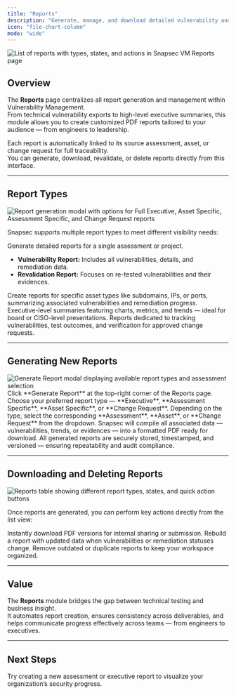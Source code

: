 ```yaml
---
title: "Reports"
description: "Generate, manage, and download detailed vulnerability and executive reports for assessments, assets, and change requests."
icon: "file-chart-column"
mode: "wide"
---
```


<Frame caption="Reports dashboard showing generated vulnerability and executive reports">
  <img src="/images/vm/reports1.png" alt="List of reports with types, states, and actions in Snapsec VM Reports page" />
</Frame>

## Overview

The **Reports** page centralizes all report generation and management within Vulnerability Management.  
From technical vulnerability exports to high-level executive summaries, this module allows you to create customized PDF reports tailored to your audience — from engineers to leadership.

Each report is automatically linked to its source assessment, asset, or change request for full traceability.  
You can generate, download, revalidate, or delete reports directly from this interface.

---

## Report Types

<Frame caption="Report generation modal showing available report types">
  <img src="/images/vm/reports4.png" alt="Report generation modal with options for Full Executive, Asset Specific, Assessment Specific, and Change Request reports" />
</Frame>

Snapsec supports multiple report types to meet different visibility needs:

<Columns cols={2}>
  <Card title="1. Assessment Specific Reports" icon="list-check">
    Generate detailed reports for a single assessment or project.
    <ul>
      <li><strong>Vulnerability Report:</strong> Includes all vulnerabilities, details, and remediation data.</li>
      <li><strong>Revalidation Report:</strong> Focuses on re-tested vulnerabilities and their evidences.</li>
    </ul>
  </Card>
  <Card title="2. Asset Specific Reports" icon="server">
    Create reports for specific asset types like subdomains, IPs, or ports, summarizing associated vulnerabilities and remediation progress.
  </Card>
  <Card title="3. Executive Reports" icon="chart-pie">
    Executive-level summaries featuring charts, metrics, and trends — ideal for board or CISO-level presentations.
  </Card>
  <Card title="4. Change Request Reports" icon="arrows-rotate">
    Reports dedicated to tracking vulnerabilities, test outcomes, and verification for approved change requests.
  </Card>
</Columns>

---

## Generating New Reports

<Frame caption="Generate Report modal with dropdown to choose type">
  <img src="/images/vm/reports2.png" alt="Generate Report modal displaying available report types and assessment selection" />
</Frame>

<Steps>
  <Step title="Open Report Generator">
    Click **Generate Report** at the top-right corner of the Reports page.
  </Step>
  <Step title="Select Report Type">
    Choose your preferred report type — **Executive**, **Assessment Specific**, **Asset Specific**, or **Change Request**.
  </Step>
  <Step title="Select Data Source">
    Depending on the type, select the corresponding **Assessment**, **Asset**, or **Change Request** from the dropdown.
  </Step>
  <Step title="Generate PDF">
    Snapsec will compile all associated data — vulnerabilities, trends, or evidences — into a formatted PDF ready for download.
  </Step>
</Steps>

<Banner>
All generated reports are securely stored, timestamped, and versioned — ensuring repeatability and audit compliance.
</Banner>

---

## Downloading and Deleting Reports

<Frame caption="List of generated reports with status indicators and quick actions">
  <img src="/images/vm/reports3.png" alt="Reports table showing different report types, states, and quick action buttons" />
</Frame>

Once reports are generated, you can perform key actions directly from the list view:

<Columns cols={3}>
  <Card title="Download" icon="download">
    Instantly download PDF versions for internal sharing or submission.
  </Card>
  <Card title="Regenerate" icon="refresh-ccw">
    Rebuild a report with updated data when vulnerabilities or remediation statuses change.
  </Card>
  <Card title="Delete" icon="trash">
    Remove outdated or duplicate reports to keep your workspace organized.
  </Card>
</Columns>



---

## Value

The **Reports** module bridges the gap between technical testing and business insight.  
It automates report creation, ensures consistency across deliverables, and helps communicate progress effectively across teams — from engineers to executives.

---

## Next Steps

<Card title="Generate Your First Report" icon="arrow-right" href="https://suite.snapsec.co/demo">
  Try creating a new assessment or executive report to visualize your organization’s security progress.
</Card>
